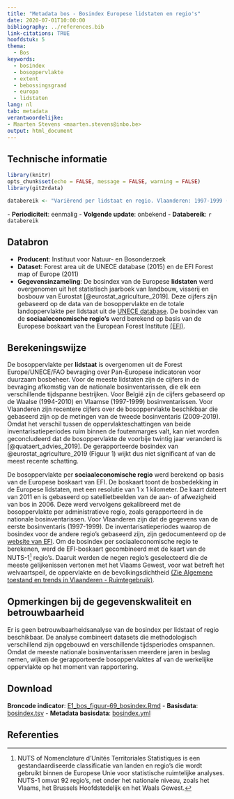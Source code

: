 ```yaml
---
title: "Metadata bos - Bosindex Europese lidstaten en regio's"
date: 2020-07-01T10:00:00
bibliography: ../references.bib
link-citations: TRUE
hoofdstuk: 5
thema:
  - Bos
keywords:
  - bosindex
  - bosoppervlakte
  - extent
  - bebossingsgraad
  - europa
  - lidstaten
lang: nl
tab: metadata
verantwoordelijke:
- Maarten Stevens <maarten.stevens@inbo.be>
output: html_document
---
```

## Technische informatie

```r
library(knitr)
opts_chunk$set(echo = FALSE, message = FALSE, warning = FALSE)
library(git2rdata)
```

```r
databereik <- "Variërend per lidstaat en regio. Vlaanderen: 1997-1999 (VBI 1)"
```
\- **Periodiciteit**: eenmalig
\- **Volgende update**: onbekend
\- **Databereik**: `r databereik`

## Databron

- **Producent**: Instituut voor Natuur- en Bosonderzoek
- **Dataset**: Forest area uit de UNECE database (2015) en de EFI Forest map of Europe (2011)
- **Gegevensinzameling**: De bosindex van de Europese **lidstaten** werd overgenomen uit het statistisch jaarboek van landbouw, visserij en bosbouw van Eurostat [@eurostat_agriculture_2019]. 
Deze cijfers zijn gebaseerd op de data van de bosoppervlakte en de totale landoppervlakte per lidstaat uit de [UNECE database](https://w3.unece.org/PXWeb2015/pxweb/en/STAT/STAT__26-TMSTAT1__010-TM15FR1/010_en_TM15_1_1_a_r.px/).
De bosindex van de **sociaaleconomische regio's** werd berekend op basis van de Europese boskaart van the European Forest Institute [(EFI)](https://efi.int/knowledge/maps/forest).

## Berekeningswijze

De bosoppervlakte per **lidstaat** is overgenomen uit de Forest Europe/UNECE/FAO bevraging over Pan-Europese indicatoren voor duurzaam bosbeheer. 
Voor de meeste lidstaten zijn de cijfers in de bevraging afkomstig van de nationale bosinventarissen, die elk een verschillende tijdspanne bestrijken. 
Voor België zijn de cijfers gebaseerd op de Waalse (1994-2010) en Vlaamse (1997-1999) bosinventarissen.
Voor Vlaanderen zijn recentere cijfers over de bosoppervlakte beschikbaar die gebaseerd zijn op de metingen van de tweede bosinventaris (2009-2019).
Omdat het verschil tussen de oppervlakteschattingen van beide inventarisatieperiodes ruim binnen de foutenmarges valt, kan niet worden geconcludeerd dat de bosoppervlakte de voorbije twintig jaar veranderd is [@quataert_advies_2019].
De gerapporteerde bosindex van @eurostat_agriculture_2019 (Figuur 1) wijkt dus niet significant af van de meest recente schatting.

De bosoppervlakte per **sociaaleconomische regio** werd berekend op basis van de Europese boskaart van EFI. De boskaart toont de bosbedekking in de Europese lidstaten, met een resolutie van 1 x 1 kilometer.
De kaart dateert van 2011 en is gebaseerd op satellietbeelden van de aan- of afwezigheid van bos in 2006.
Deze werd vervolgens gekalibreerd met de bosoppervlakte per administratieve regio, zoals gerapporteerd in de nationale bosinventarissen.
Voor Vlaanderen zijn dat de gegevens van de eerste bosinventaris (1997-1999).
De inventarisatieperiodes waarop de bosindex voor de andere regio's gebaseerd zijn, zijn gedocumenteerd op de [website van EFI](https://efi.int/knowledge/maps/forest).
Om de bosindex per sociaaleconomische regio te berekenen, werd de EFI-boskaart gecombineerd met de kaart van de NUTS-1^[NUTS of Nomenclature d’Unités Territoriales Statistiques is een gestandaardiseerde classificatie van landen en regio’s die wordt gebruikt binnen de Europese Unie voor statistische ruimtelijke analyses. NUTS-1 omvat 92 regio’s, net onder het nationale niveau, zoals het Vlaams, het Brussels Hoofdstedelijk en het Waals Gewest.] regio's.
Daaruit werden de negen regio's geselecteerd die de meeste gelijkenissen vertonen met het Vlaams Gewest, voor wat betreft het welvaartspeil, de oppervlakte en de bevolkingsdichtheid [(Zie Algemene toestand en trends in Vlaanderen - Ruimtegebruik)](https://www.vlaanderen.be/inbo/backgroundindicatoren/algemene-toestand-en-trends-in-vlaanderen-ruimtegebruik).

## Opmerkingen bij de gegevenskwaliteit en betrouwbaarheid

Er is geen betrouwbaarheidsanalyse van de bosindex per lidstaat of regio beschikbaar. 
De analyse combineert datasets die methodologisch verschillend zijn opgebouwd en verschillende tijdsperiodes omspannen. 
Omdat de meeste nationale bosinventarissen meerdere jaren in beslag nemen, wijken de gerapporteerde bosoppervlaktes af van de werkelijke oppervlakte op het moment van rapportering.

## Download

**Broncode indicator**:
[E1_bos_figuur-69_bosindex.Rmd](../e1_bos_bosindex/e1_bos_figuur69_bosindex.Rmd)
- **Basisdata**: [bosindex.tsv](../e1_bos_bosindex/bosindex.tsv)
- **Metadata basisdata**: [bosindex.yml](../e1_bos_bosindex/bosindex.yml)

## Referenties
